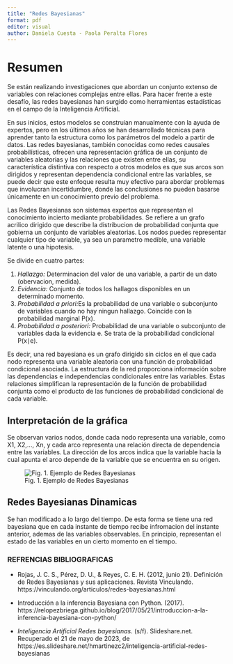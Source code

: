 ```yaml
---
title: "Redes Bayesianas"
format: pdf
editor: visual
author: Daniela Cuesta - Paola Peralta Flores
---
```


# Resumen

Se están realizando investigaciones que abordan un conjunto extenso de variables con relaciones complejas entre ellas. Para hacer frente a este desafío, las redes bayesianas han surgido como herramientas estadísticas en el campo de la Inteligencia Artificial.

En sus inicios, estos modelos se construían manualmente con la ayuda de expertos, pero en los últimos años se han desarrollado técnicas para aprender tanto la estructura como los parámetros del modelo a partir de datos. Las redes bayesianas, también conocidas como redes causales probabilísticas, ofrecen una representación gráfica de un conjunto de variables aleatorias y las relaciones que existen entre ellas, su característica distintiva con respecto a otros modelos es que sus arcos son dirigidos y representan dependencia condicional entre las variables, se puede decir que este enfoque resulta muy efectivo para abordar problemas que involucran incertidumbre, donde las conclusiones no pueden basarse únicamente en un conocimiento
previo del problema.

Las Redes Bayesianas son sistemas expertos que representan el conocimiento incierto mediante probabilidades. Se refiere a un grafo acrilico dirigido que describe la distribucion de probabilidad conjunta que gobierna un conjunto de variables aleatorias. Los nodos puedes representar cualquier tipo de variable, ya sea un parametro medible, una variable latente o una hipotesis.

Se divide en cuatro partes:

1.  *Hallazgo:* Determinacion del valor de una variable, a partir de un dato (obervacion, medida).
2.  *Evidencia:* Conjunto de todos los hallagos disponibles en un determinado momento.
3.  *Probabilidad a priori:*Es la probabilidad de una variable o subconjunto de variables cuando no hay ningun hallazgo. Coincide con la probabilidad marginal P(x).
4.  *Probabilidad a posteriori:* Probabilidad de una variable o subconjunto de variables dada la evidencia e. Se trata de la probabilidad condicional P(x∣e).

Es decir, una red bayesiana es un grafo dirigido sin ciclos en el que cada nodo representa una variable aleatoria con una función de probabilidad condicional asociada. La estructura de la red proporciona información sobre las dependencias e independencias condicionales entre las variables. Estas relaciones simplifican la representación de la función de probabilidad conjunta como el producto de las funciones de probabilidad condicional de cada variable.

## **Interpretación de la gráfica** 

Se observan varios nodos, donde cada nodo representa una variable, como X1, X2,\..., Xn, y cada arco representa una relación directa de dependencia entre las variables. La dirección de los arcos indica que la variable hacia la cual apunta el arco depende de la variable que se encuentra en su origen.

![Fig. 1. Ejemplo de Redes Bayesianas](images/Screenshot%20from%202023-05-20%2022-26-01.png){fig-alt="Ejemplo de Redes Bayesianas" fig-align="center"}

## Redes Bayesianas Dinamicas

Se han modificado a lo largo del tiempo. De esta forma se tiene una red bayesiana que en cada instante de tiempo recibe infromacion del instante anterior, ademas de las variables observables. En principio, representan el estado de las variables en un cierto momento en el tiempo.

### REFRENCIAS BIBLIOGRAFICAS

-   Rojas, J. C. S., Pérez, D. U., & Reyes, C. E. H. (2012, junio 21). Definición de Redes Bayesianas y sus aplicaciones. Revista Vinculando. https://vinculando.org/articulos/redes-bayesianas.html

-   Introducción a la inferencia Bayesiana con Python. (2017). https://relopezbriega.github.io/blog/2017/05/21/introduccion-a-la-inferencia-bayesiana-con-python/

-   *Inteligencia Artificial Redes bayesianas*. (s/f). Slideshare.net. Recuperado el 21 de mayo de 2023, de https://es.slideshare.net/hmartinezc2/inteligencia-artificial-redes-bayesianas
